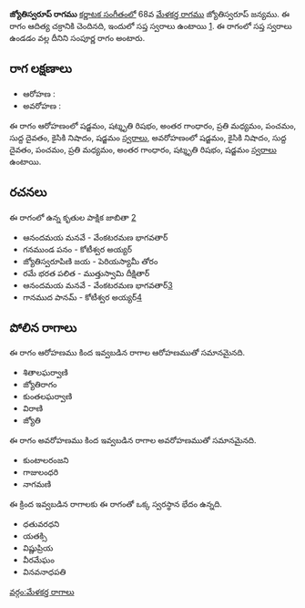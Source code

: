 {{Infobox ragam
	| name          	= జ్యోతిస్వరూప్
	| synonym	    	= 
	| mela          	= 
	| chakra        	= ఆదిత్య
	| janaka        	= 
	| type          	= సంపూర్ణ
	| arohanam      	= {{svaraC|S|R3|G3|M2|P|D1|N2|S'}} 
	| avarohanam    	= {{svaraC|S'|N2|D1|P|M2|G3|R3|S}}
	| jeeva         	=
	| chhaya        	=
	| nyasa         	=
	| vishesha      	= 
	| equivalent  		= 
}}
{{కర్ణాటక సంగీత రాగాలు}}
'''జ్యోతిస్వరూప్ రాగము''' [[కర్ణాటక సంగీతం]]లో 68వ [[మేళకర్త రాగము]] జ్యోతిస్వరూప్ జన్యము. ఈ రాగం ఆదిత్య చక్రానికి చెందినది, ఇందులో సప్త స్వరాలు ఉంటాయి [https://en.wikipedia.org/wiki/Melakarta]. ఈ రాగంలో సప్త స్వరాలు ఉండడం వల్ల దీనిని సంపూర్ణ రాగం అంటారు.


==రాగ లక్షణాలు==


* ఆరోహణ : {{svaraC|S|R3|G3|M2|P|D1|N2|S'}} 
* అవరోహణ : {{svaraC|S'|N2|D1|P|M2|G3|R3|S}}

ఈ రాగం ఆరోహణంలో షడ్జమం, షట్శృతి రిషభం, అంతర గాంధారం, ప్రతి మధ్యమం, పంచమం, సుద్ద దైవతం, కైసికి నిషాదం, షడ్జమం [[స్వరాలు]], అవరోహణంలో షడ్జమం, కైసికి నిషాదం, సుద్ద దైవతం, పంచమం, ప్రతి మధ్యమం, అంతర గాంధారం, షట్శృతి రిషభం, షడ్జమం [[స్వరాలు]] ఉంటాయి.

==రచనలు==
ఈ రాగంలో ఉన్న కృతుల పాక్షిక జాబితా [https://github.com/ssrihari/ragavardhini/blob/master/ragas/kritis.psv]
* ఆనందమయ మనవే - వేంకటరమణ భాగవతార్
* గనముండ పనం - కోటీశ్వర అయ్యర్
* జ్యోతిస్వరూపిణి జయ - పెరియస్యామీ తోరం
* రమే భరత పలిత - ముత్తుస్వామి దీక్షితార్
* ఆనందమయ మనవే - వేంకటరమణ భాగవతార్[http://www.karnatik.com/c3157.shtml]
* గానముద పానమ్ - కోటీశ్వర అయ్యర్[http://www.karnatik.com/c1856.shtml]




==పోలిన రాగాలు==
ఈ రాగం ఆరోహణము కింద ఇవ్వబడిన రాగాల ఆరోహణముతో సమానమైనది.
* శితాలఘర్వాణి
* జ్యోతిరాగం
* కుంతలఘర్వాణి
* విరాణి
* జ్యోతి

ఈ రాగం అవరోహణము కింద ఇవ్వబడిన రాగాల అవరోహణముతో సమానమైనది.
* కుంటాలరంజని
* గాజులంధరి
* నాగమణి

ఈ క్రింద ఇవ్వబడిన రాగాలకు ఈ రాగంతో ఒక్క స్వరస్థాన భేదం ఉన్నది.
* ధతువరధని
* యతక్సి
* విష్ణుప్రియ
* వీరమేఘం
* వినవనాధపతి



[[వర్గం:మేళకర్త రాగాలు]]